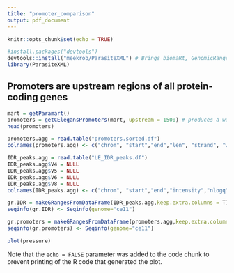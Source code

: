 ```yaml
---
title: "promoter_comparison"
output: pdf_document
---
```


```r
knitr::opts_chunk$set(echo = TRUE)

#install.packages("devtools")
devtools::install("meekrob/ParasiteXML") # Brings biomaRt, GenomicRanges
library(ParasiteXML)

```

## Promoters are upstream regions of all protein-coding genes

```r

mart = getParamart()
promoters = getCElegansPromoters(mart, upstream = 1500) # produces a warning about an out-of-bound range
head(promoters)
```


```r
promoters.agg = read.table("promoters.sorted.df")
colnames(promoters.agg) <- c("chrom", "start","end","len", "strand", "wbps_gene_id", "gene_name", "chip_signal_mean", "chip_signal_max")

IDR_peaks.agg = read.table("LE_IDR_peaks.df")
IDR_peaks.agg$V4 = NULL
IDR_peaks.agg$V5 = NULL
IDR_peaks.agg$V6 = NULL
IDR_peaks.agg$V8 = NULL
colnames(IDR_peaks.agg) <- c("chrom", "start","end","intensity","nlogq","offset","signal.mean","signal.max")

gr.IDR = makeGRangesFromDataFrame(IDR_peaks.agg,keep.extra.columns = T)
seqinfo(gr.IDR) <- Seqinfo(genome="ce11")

gr.promoters = makeGRangesFromDataFrame(promoters.agg,keep.extra.columns = T)
seqinfo(gr.promoters) <- Seqinfo(genome="ce11")
```


```r
plot(pressure)
```

Note that the `echo = FALSE` parameter was added to the code chunk to prevent printing of the R code that generated the plot.
